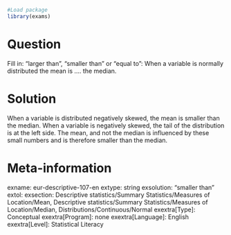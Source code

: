 ```r
#Load package
library(exams)
```

Question
========
Fill in: “larger than”, “smaller than” or “equal to”:
When a variable is normally distributed the mean is .... the median.


Solution
========
When a variable is distributed negatively skewed, the mean is smaller than the median. When a variable is negatively skewed, the tail of the distribution is at the left side. The mean, and not the median is influenced by these small numbers and is therefore smaller than the median.


Meta-information
================
exname: eur-descriptive-107-en
extype: string
exsolution: "smaller than"
extol: 
exsection: Descriptive statistics/Summary Statistics/Measures of Location/Mean, Descriptive statistics/Summary Statistics/Measures of Location/Median, Distributions/Continuous/Normal
exextra[Type]: Conceptual
exextra[Program]: none
exextra[Language]: English
exextra[Level]: Statistical Literacy
